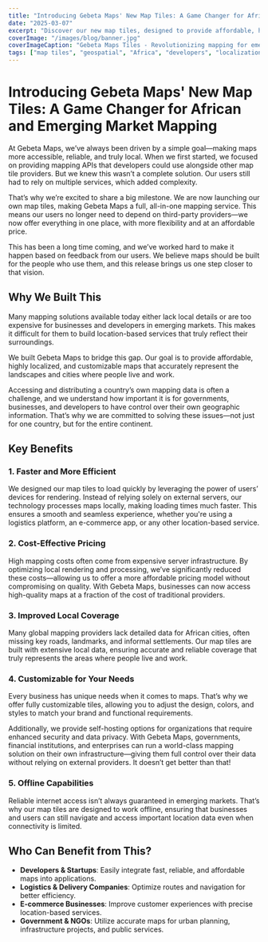 ```yaml
---
title: "Introducing Gebeta Maps' New Map Tiles: A Game Changer for African and Emerging Market Mapping"
date: "2025-03-07"
excerpt: "Discover our new map tiles, designed to provide affordable, highly localized, and customizable maps for African and emerging markets."
coverImage: "/images/blog/banner.jpg"
coverImageCaption: "Gebeta Maps Tiles - Revolutionizing mapping for emerging markets"
tags: ["map tiles", "geospatial", "Africa", "developers", "localization"]
---
```


# Introducing Gebeta Maps' New Map Tiles: A Game Changer for African and Emerging Market Mapping

At Gebeta Maps, we’ve always been driven by a simple goal—making maps more accessible, reliable, and truly local. When we first started, we focused on providing mapping APIs that developers could use alongside other map tile providers. But we knew this wasn’t a complete solution. Our users still had to rely on multiple services, which added complexity.

That’s why we’re excited to share a big milestone. We are now launching our own map tiles, making Gebeta Maps a full, all-in-one mapping service. This means our users no longer need to depend on third-party providers—we now offer everything in one place, with more flexibility and at an affordable price.

This has been a long time coming, and we’ve worked hard to make it happen based on feedback from our users. We believe maps should be built for the people who use them, and this release brings us one step closer to that vision.

## Why We Built This

Many mapping solutions available today either lack local details or are too expensive for businesses and developers in emerging markets. This makes it difficult for them to build location-based services that truly reflect their surroundings.

We built Gebeta Maps to bridge this gap. Our goal is to provide affordable, highly localized, and customizable maps that accurately represent the landscapes and cities where people live and work.

Accessing and distributing a country’s own mapping data is often a challenge, and we understand how important it is for governments, businesses, and developers to have control over their own geographic information. That’s why we are committed to solving these issues—not just for one country, but for the entire continent.

## Key Benefits

### 1. Faster and More Efficient
We designed our map tiles to load quickly by leveraging the power of users’ devices for rendering. Instead of relying solely on external servers, our technology processes maps locally, making loading times much faster. This ensures a smooth and seamless experience, whether you're using a logistics platform, an e-commerce app, or any other location-based service.

### 2. Cost-Effective Pricing
High mapping costs often come from expensive server infrastructure. By optimizing local rendering and processing, we’ve significantly reduced these costs—allowing us to offer a more affordable pricing model without compromising on quality. With Gebeta Maps, businesses can now access high-quality maps at a fraction of the cost of traditional providers.

### 3. Improved Local Coverage
Many global mapping providers lack detailed data for African cities, often missing key roads, landmarks, and informal settlements. Our map tiles are built with extensive local data, ensuring accurate and reliable coverage that truly represents the areas where people live and work.

### 4. Customizable for Your Needs
Every business has unique needs when it comes to maps. That’s why we offer fully customizable tiles, allowing you to adjust the design, colors, and styles to match your brand and functional requirements.

Additionally, we provide self-hosting options for organizations that require enhanced security and data privacy. With Gebeta Maps, governments, financial institutions, and enterprises can run a world-class mapping solution on their own infrastructure—giving them full control over their data without relying on external providers. It doesn’t get better than that!

### 5. Offline Capabilities
Reliable internet access isn’t always guaranteed in emerging markets. That’s why our map tiles are designed to work offline, ensuring that businesses and users can still navigate and access important location data even when connectivity is limited.

## Who Can Benefit from This?

- **Developers & Startups**: Easily integrate fast, reliable, and affordable maps into applications.
- **Logistics & Delivery Companies**: Optimize routes and navigation for better efficiency.
- **E-commerce Businesses**: Improve customer experiences with precise location-based services.
- **Government & NGOs**: Utilize accurate maps for urban planning, infrastructure projects, and public services.

